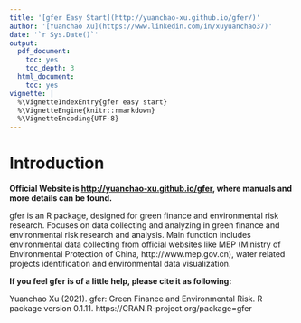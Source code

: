 ```yaml
---
title: '[gfer Easy Start](http://yuanchao-xu.github.io/gfer/)'
author: '[Yuanchao Xu](https://www.linkedin.com/in/xuyuanchao37)'
date: '`r Sys.Date()`'
output:
  pdf_document:
    toc: yes
    toc_depth: 3
  html_document:
    toc: yes
vignette: |
  %\VignetteIndexEntry{gfer easy start} 
  %\VignetteEngine{knitr::rmarkdown} 
  %\VignetteEncoding{UTF-8}
---
```


# Introduction

**Official Website is [http://yuanchao-xu.github.io/gfer](http://yuanchao-xu.github.io/gfer), where manuals and more details can be found.**

gfer is an R package, designed for green finance and environmental risk research. Focuses on data collecting and analyzing in green finance and environmental risk research and analysis. Main function includes environmental data collecting from official websites like MEP (Ministry of Environmental Protection of China, http://www.mep.gov.cn), water related projects identification and environmental data visualization.

**If you feel gfer is of a little help, please cite it as following:**

Yuanchao Xu (2021). gfer: Green Finance and Environmental Risk. R package version 0.1.11.
  https://CRAN.R-project.org/package=gfer
